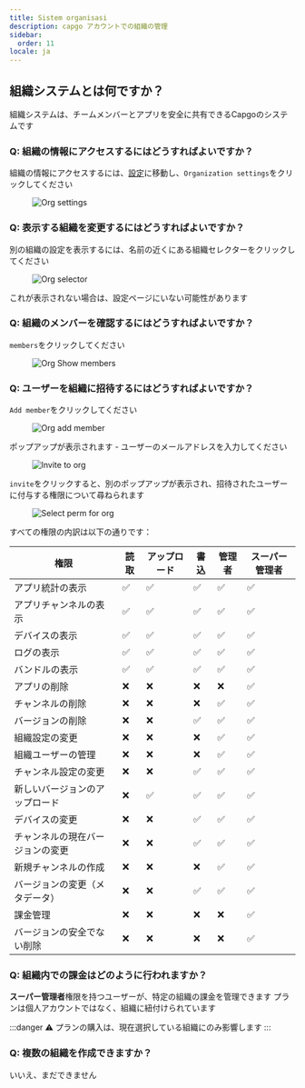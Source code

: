 ```yaml
---
title: Sistem organisasi
description: capgo アカウントでの組織の管理
sidebar:
  order: 11
locale: ja
---
```


## 組織システムとは何ですか？

組織システムは、チームメンバーとアプリを安全に共有できるCapgoのシステムです

### Q: 組織の情報にアクセスするにはどうすればよいですか？

組織の情報にアクセスするには、[設定](/docs/webapp/settings/#how-to-get-to-the-settings-page)に移動し、`Organization settings`をクリックしてください

<figure><img style="margin-left: auto; margin-right: auto" src="/orgs-settings.webp" alt="Org settings" /><figcaption></figcaption></figure>

### Q: 表示する組織を変更するにはどうすればよいですか？

別の組織の設定を表示するには、名前の近くにある組織セレクターをクリックしてください

<figure><img style="margin-left: auto; margin-right: auto" src="/org-selector.webp" alt="Org selector" /><figcaption></figcaption></figure>

これが表示されない場合は、設定ページにいない可能性があります

### Q: 組織のメンバーを確認するにはどうすればよいですか？

`members`をクリックしてください
<figure><img style="margin-left: auto; margin-right: auto" src="/org-show-members.webp" alt="Org Show members" /><figcaption></figcaption></figure>

### Q: ユーザーを組織に招待するにはどうすればよいですか？

`Add member`をクリックしてください
<figure><img style="margin-left: auto; margin-right: auto" src="/orgs-add-member.webp" alt="Org add member" /><figcaption></figcaption></figure>

ポップアップが表示されます - ユーザーのメールアドレスを入力してください

<figure><img style="margin-left: auto; margin-right: auto" src="/invite-to-org-email-enter.webp" alt="Invite to org" /><figcaption></figcaption></figure>

`invite`をクリックすると、別のポップアップが表示され、招待されたユーザーに付与する権限について尋ねられます

<figure><img style="margin-left: auto; margin-right: auto" src="/select-perm-orgs.webp" alt="Select perm for org" /><figcaption></figcaption></figure>

すべての権限の内訳は以下の通りです：

| 権限                          | 読取 | アップロード | 書込 | 管理者 | スーパー管理者 |
|-----------------------------------|------|--------|-------|-------|-------------|
| アプリ統計の表示                    |   ✅  |    ✅   |   ✅   |   ✅   |   ✅   |
| アプリチャンネルの表示                 |   ✅  |    ✅   |   ✅   |   ✅   |   ✅   |
| デバイスの表示                      |   ✅  |    ✅   |   ✅   |   ✅   |   ✅   |
| ログの表示                         |   ✅  |    ✅   |   ✅   |   ✅   |   ✅   |
| バンドルの表示                      |   ✅  |    ✅   |   ✅   |   ✅   |   ✅   |
| アプリの削除                        |   ❌  |    ❌   |   ❌   |   ❌   |   ✅   |
| チャンネルの削除                    |   ❌  |    ❌   |   ❌   |   ✅   |   ✅   |
| バージョンの削除                    |   ❌  |    ❌   |   ✅   |   ✅   |   ✅   |
| 組織設定の変更             |   ❌  |    ❌   |   ❌   |   ✅   |   ✅   |
| 組織ユーザーの管理                  |   ❌  |    ❌   |   ❌   |   ✅   |   ✅   |
| チャンネル設定の変更            |   ❌  |    ❌   |   ✅   |   ✅   |   ✅   |
| 新しいバージョンのアップロード                |   ❌  |    ✅   |   ✅   |   ✅   |   ✅   |
| デバイスの変更                     |   ❌  |    ❌   |   ✅   |   ✅   |   ✅   |
| チャンネルの現在バージョンの変更 |   ❌  |    ❌   |   ✅   |   ✅   |   ✅   |
| 新規チャンネルの作成                |   ❌  |    ❌   |   ❌   |   ✅   |   ✅   |
| バージョンの変更（メタデータ）         |   ❌  |    ❌   |   ✅   |   ✅   |   ✅   |
| 課金管理                    |   ❌  |    ❌   |   ❌   |   ❌   |   ✅   |
| バージョンの安全でない削除      |   ❌  |    ❌   |   ❌   |   ❌   |   ✅   |

### Q: 組織内での課金はどのように行われますか？

**スーパー管理者**権限を持つユーザーが、特定の組織の課金を管理できます
プランは個人アカウントではなく、組織に紐付けられています

:::danger
⚠️ プランの購入は、現在選択している組織にのみ影響します
:::

### Q: 複数の組織を作成できますか？

いいえ、まだできません